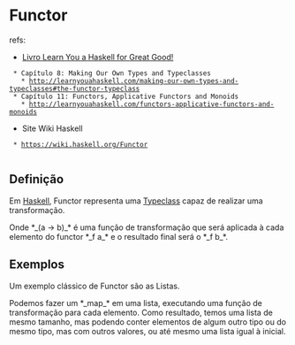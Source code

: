 = Functor =

refs:
* [[Livro Learn You a Haskell for Great Good!]]
  * Capítulo 8: Making Our Own Types and Typeclasses
    * http://learnyouahaskell.com/making-our-own-types-and-typeclasses#the-functor-typeclass
  * Capítulo 11: Functors, Applicative Functors and Monoids
    * http://learnyouahaskell.com/functors-applicative-functors-and-monoids
* Site Wiki Haskell
  * https://wiki.haskell.org/Functor
  
== Definição ==

Em [[Haskell]], Functor representa uma [[Typeclass]] capaz de 
realizar uma transformação.

{{{Haskell
class Functor f where  
    fmap :: (a -> b) -> f a -> f b  
}}}

Onde *_(a -> b)_* é uma função de transformação que será
aplicada à cada elemento do functor *_f a_* e o
resultado final será o *_f b_*.

== Exemplos ==

Um exemplo clássico de Functor são as Listas.

Podemos fazer um *_map_* em uma lista, executando uma
função de transformação para cada elemento. Como
resultado, temos uma lista de mesmo tamanho, mas
podendo conter elementos de algum outro tipo ou
do mesmo tipo, mas com outros valores, ou até mesmo
uma lista igual à inicial.
